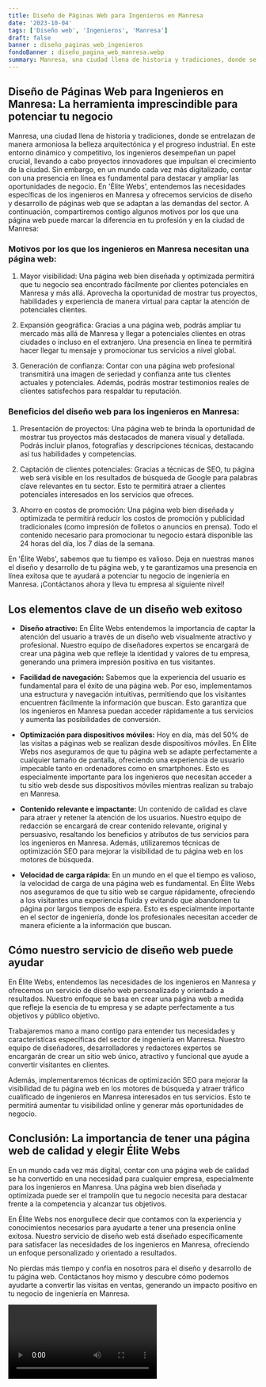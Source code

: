 ```yaml
---
title: Diseño de Páginas Web para Ingenieros en Manresa
date: '2023-10-04'
tags: ['Diseño web', 'Ingenieros', 'Manresa']
draft: false
banner : diseño_paginas_web_ingenieros
fondoBanner : diseño_pagina_web_manresa.webp
summary: Manresa, una ciudad llena de historia y tradiciones, donde se entrelazan de manera armoniosa la belleza arquitectónica y el progreso industrial. En este entorno dinámico y competitivo, los ingenieros desempeñan un papel crucial, llevando a cabo proyectos innovadores que impulsan el crecimiento de la ciudad. Sin embargo, en un mundo cada vez más digitalizado, contar con una presencia en línea es fundamental para destacar y ampliar las oportunidades de negocio. En 'Élite Webs', entendemos las necesidades específicas de los ingenieros en Manresa y ofrecemos servicios de diseño y desarrollo de páginas web que se adaptan a las demandas del sector. A continuación, compartiremos contigo algunos motivos por los que una página web puede marcar la diferencia en tu profesión y en la ciudad de Manresa
---
```


## Diseño de Páginas Web para Ingenieros en Manresa: La herramienta imprescindible para potenciar tu negocio

Manresa, una ciudad llena de historia y tradiciones, donde se entrelazan de manera armoniosa la belleza arquitectónica y el progreso industrial. En este entorno dinámico y competitivo, los ingenieros desempeñan un papel crucial, llevando a cabo proyectos innovadores que impulsan el crecimiento de la ciudad. Sin embargo, en un mundo cada vez más digitalizado, contar con una presencia en línea es fundamental para destacar y ampliar las oportunidades de negocio. En 'Élite Webs', entendemos las necesidades específicas de los ingenieros en Manresa y ofrecemos servicios de diseño y desarrollo de páginas web que se adaptan a las demandas del sector. A continuación, compartiremos contigo algunos motivos por los que una página web puede marcar la diferencia en tu profesión y en la ciudad de Manresa:

### Motivos por los que los ingenieros en Manresa necesitan una página web:

1. Mayor visibilidad: Una página web bien diseñada y optimizada permitirá que tu negocio sea encontrado fácilmente por clientes potenciales en Manresa y más allá. Aprovecha la oportunidad de mostrar tus proyectos, habilidades y experiencia de manera virtual para captar la atención de potenciales clientes.

2. Expansión geográfica: Gracias a una página web, podrás ampliar tu mercado más allá de Manresa y llegar a potenciales clientes en otras ciudades o incluso en el extranjero. Una presencia en línea te permitirá hacer llegar tu mensaje y promocionar tus servicios a nivel global.

3. Generación de confianza: Contar con una página web profesional transmitirá una imagen de seriedad y confianza ante tus clientes actuales y potenciales. Además, podrás mostrar testimonios reales de clientes satisfechos para respaldar tu reputación.

### Beneficios del diseño web para los ingenieros en Manresa:

1. Presentación de proyectos: Una página web te brinda la oportunidad de mostrar tus proyectos más destacados de manera visual y detallada. Podrás incluir planos, fotografías y descripciones técnicas, destacando así tus habilidades y competencias.

2. Captación de clientes potenciales: Gracias a técnicas de SEO, tu página web será visible en los resultados de búsqueda de Google para palabras clave relevantes en tu sector. Esto te permitirá atraer a clientes potenciales interesados en los servicios que ofreces.

3. Ahorro en costos de promoción: Una página web bien diseñada y optimizada te permitirá reducir los costos de promoción y publicidad tradicionales (como impresión de folletos o anuncios en prensa). Todo el contenido necesario para promocionar tu negocio estará disponible las 24 horas del día, los 7 días de la semana.

En 'Élite Webs', sabemos que tu tiempo es valioso. Deja en nuestras manos el diseño y desarrollo de tu página web, y te garantizamos una presencia en línea exitosa que te ayudará a potenciar tu negocio de ingeniería en Manresa. ¡Contáctanos ahora y lleva tu empresa al siguiente nivel!

<GifSeo />

<Cta />

## Los elementos clave de un diseño web exitoso

- **Diseño atractivo:** En Élite Webs entendemos la importancia de captar la atención del usuario a través de un diseño web visualmente atractivo y profesional. Nuestro equipo de diseñadores expertos se encargará de crear una página web que refleje la identidad y valores de tu empresa, generando una primera impresión positiva en tus visitantes.

- **Facilidad de navegación:** Sabemos que la experiencia del usuario es fundamental para el éxito de una página web. Por eso, implementamos una estructura y navegación intuitivas, permitiendo que los visitantes encuentren fácilmente la información que buscan. Esto garantiza que los ingenieros en Manresa puedan acceder rápidamente a tus servicios y aumenta las posibilidades de conversión.

- **Optimización para dispositivos móviles:** Hoy en día, más del 50% de las visitas a páginas web se realizan desde dispositivos móviles. En Élite Webs nos aseguramos de que tu página web se adapte perfectamente a cualquier tamaño de pantalla, ofreciendo una experiencia de usuario impecable tanto en ordenadores como en smartphones. Esto es especialmente importante para los ingenieros que necesitan acceder a tu sitio web desde sus dispositivos móviles mientras realizan su trabajo en Manresa.

- **Contenido relevante e impactante:** Un contenido de calidad es clave para atraer y retener la atención de los usuarios. Nuestro equipo de redacción se encargará de crear contenido relevante, original y persuasivo, resaltando los beneficios y atributos de tus servicios para los ingenieros en Manresa. Además, utilizaremos técnicas de optimización SEO para mejorar la visibilidad de tu página web en los motores de búsqueda.

- **Velocidad de carga rápida:** En un mundo en el que el tiempo es valioso, la velocidad de carga de una página web es fundamental. En Élite Webs nos aseguramos de que tu sitio web se cargue rápidamente, ofreciendo a los visitantes una experiencia fluida y evitando que abandonen tu página por largos tiempos de espera. Esto es especialmente importante en el sector de ingeniería, donde los profesionales necesitan acceder de manera eficiente a la información que buscan.

## Cómo nuestro servicio de diseño web puede ayudar

En Élite Webs, entendemos las necesidades de los ingenieros en Manresa y ofrecemos un servicio de diseño web personalizado y orientado a resultados. Nuestro enfoque se basa en crear una página web a medida que refleje la esencia de tu empresa y se adapte perfectamente a tus objetivos y público objetivo.

Trabajaremos mano a mano contigo para entender tus necesidades y características específicas del sector de ingeniería en Manresa. Nuestro equipo de diseñadores, desarrolladores y redactores expertos se encargarán de crear un sitio web único, atractivo y funcional que ayude a convertir visitantes en clientes.

Además, implementaremos técnicas de optimización SEO para mejorar la visibilidad de tu página web en los motores de búsqueda y atraer tráfico cualificado de ingenieros en Manresa interesados en tus servicios. Esto te permitirá aumentar tu visibilidad online y generar más oportunidades de negocio.

## Conclusión: La importancia de tener una página web de calidad y elegir Élite Webs

En un mundo cada vez más digital, contar con una página web de calidad se ha convertido en una necesidad para cualquier empresa, especialmente para los ingenieros en Manresa. Una página web bien diseñada y optimizada puede ser el trampolín que tu negocio necesita para destacar frente a la competencia y alcanzar tus objetivos.

En Élite Webs nos enorgullece decir que contamos con la experiencia y conocimientos necesarios para ayudarte a tener una presencia online exitosa. Nuestro servicio de diseño web está diseñado específicamente para satisfacer las necesidades de los ingenieros en Manresa, ofreciendo un enfoque personalizado y orientado a resultados.

No pierdas más tiempo y confía en nosotros para el diseño y desarrollo de tu página web. Contáctanos hoy mismo y descubre cómo podemos ayudarte a convertir las visitas en ventas, generando un impacto positivo en tu negocio de ingeniería en Manresa.

<Video />

<CtaBot job='Ingenieros' city='Manresa'/>

<Gmaps query='Manresa+españa+maps' />